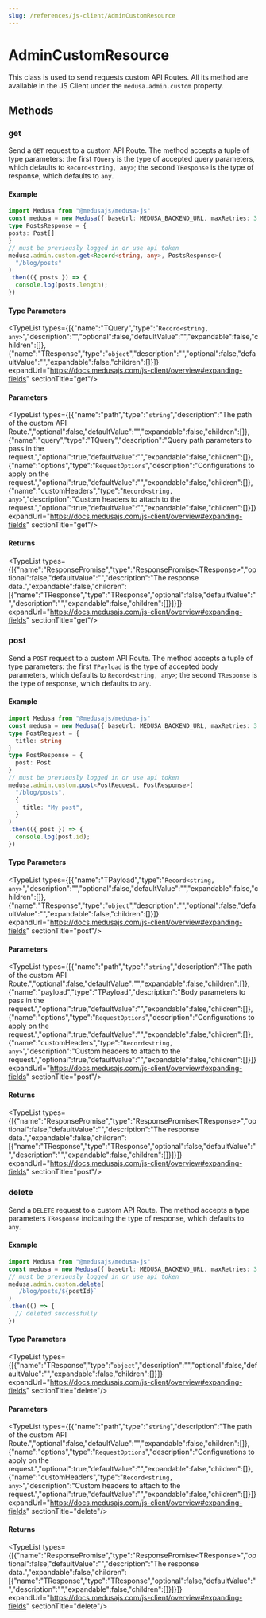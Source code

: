 ```yaml
---
slug: /references/js-client/AdminCustomResource
---
```



# AdminCustomResource

This class is used to send requests custom API Routes. All its method
are available in the JS Client under the `medusa.admin.custom` property.

## Methods

### get

Send a `GET` request to a custom API Route. The method accepts a tuple of type parameters: the first `TQuery` is the type of accepted query parameters,
which defaults to `Record<string, any>`; the second `TResponse` is the type of response, which defaults to `any`.

#### Example

```ts
import Medusa from "@medusajs/medusa-js"
const medusa = new Medusa({ baseUrl: MEDUSA_BACKEND_URL, maxRetries: 3 })
type PostsResponse = {
posts: Post[]
}
// must be previously logged in or use api token
medusa.admin.custom.get<Record<string, any>, PostsResponse>(
  "/blog/posts"
)
.then(({ posts }) => {
  console.log(posts.length);
})
```

#### Type Parameters

<TypeList types={[{"name":"TQuery","type":"`Record<string, any>`","description":"","optional":false,"defaultValue":"","expandable":false,"children":[]},{"name":"TResponse","type":"`object`","description":"","optional":false,"defaultValue":"","expandable":false,"children":[]}]} expandUrl="https://docs.medusajs.com/js-client/overview#expanding-fields" sectionTitle="get"/>

#### Parameters

<TypeList types={[{"name":"path","type":"`string`","description":"The path of the custom API Route.","optional":false,"defaultValue":"","expandable":false,"children":[]},{"name":"query","type":"TQuery","description":"Query path parameters to pass in the request.","optional":true,"defaultValue":"","expandable":false,"children":[]},{"name":"options","type":"`RequestOptions`","description":"Configurations to apply on the request.","optional":true,"defaultValue":"","expandable":false,"children":[]},{"name":"customHeaders","type":"`Record<string, any>`","description":"Custom headers to attach to the request.","optional":true,"defaultValue":"","expandable":false,"children":[]}]} expandUrl="https://docs.medusajs.com/js-client/overview#expanding-fields" sectionTitle="get"/>

#### Returns

<TypeList types={[{"name":"ResponsePromise","type":"ResponsePromise&#60;TResponse&#62;","optional":false,"defaultValue":"","description":"The response data.","expandable":false,"children":[{"name":"TResponse","type":"TResponse","optional":false,"defaultValue":"","description":"","expandable":false,"children":[]}]}]} expandUrl="https://docs.medusajs.com/js-client/overview#expanding-fields" sectionTitle="get"/>

### post

Send a `POST` request to a custom API Route. The method accepts a tuple of type parameters: the first `TPayload` is the type of accepted body parameters,
which defaults to `Record<string, any>`; the second `TResponse` is the type of response, which defaults to `any`.

#### Example

```ts
import Medusa from "@medusajs/medusa-js"
const medusa = new Medusa({ baseUrl: MEDUSA_BACKEND_URL, maxRetries: 3 })
type PostRequest = {
  title: string
}
type PostResponse = {
  post: Post
}
// must be previously logged in or use api token
medusa.admin.custom.post<PostRequest, PostResponse>(
  "/blog/posts",
  {
    title: "My post",
  }
)
.then(({ post }) => {
  console.log(post.id);
})
```

#### Type Parameters

<TypeList types={[{"name":"TPayload","type":"`Record<string, any>`","description":"","optional":false,"defaultValue":"","expandable":false,"children":[]},{"name":"TResponse","type":"`object`","description":"","optional":false,"defaultValue":"","expandable":false,"children":[]}]} expandUrl="https://docs.medusajs.com/js-client/overview#expanding-fields" sectionTitle="post"/>

#### Parameters

<TypeList types={[{"name":"path","type":"`string`","description":"The path of the custom API Route.","optional":false,"defaultValue":"","expandable":false,"children":[]},{"name":"payload","type":"TPayload","description":"Body parameters to pass in the request.","optional":true,"defaultValue":"","expandable":false,"children":[]},{"name":"options","type":"`RequestOptions`","description":"Configurations to apply on the request.","optional":true,"defaultValue":"","expandable":false,"children":[]},{"name":"customHeaders","type":"`Record<string, any>`","description":"Custom headers to attach to the request.","optional":true,"defaultValue":"","expandable":false,"children":[]}]} expandUrl="https://docs.medusajs.com/js-client/overview#expanding-fields" sectionTitle="post"/>

#### Returns

<TypeList types={[{"name":"ResponsePromise","type":"ResponsePromise&#60;TResponse&#62;","optional":false,"defaultValue":"","description":"The response data.","expandable":false,"children":[{"name":"TResponse","type":"TResponse","optional":false,"defaultValue":"","description":"","expandable":false,"children":[]}]}]} expandUrl="https://docs.medusajs.com/js-client/overview#expanding-fields" sectionTitle="post"/>

### delete

Send a `DELETE` request to a custom API Route. The method accepts a type parameters `TResponse` indicating the type of response, which defaults to `any`.

#### Example

```ts
import Medusa from "@medusajs/medusa-js"
const medusa = new Medusa({ baseUrl: MEDUSA_BACKEND_URL, maxRetries: 3 })
// must be previously logged in or use api token
medusa.admin.custom.delete(
  `/blog/posts/${postId}`
)
.then(() => {
  // deleted successfully
})
```

#### Type Parameters

<TypeList types={[{"name":"TResponse","type":"`object`","description":"","optional":false,"defaultValue":"","expandable":false,"children":[]}]} expandUrl="https://docs.medusajs.com/js-client/overview#expanding-fields" sectionTitle="delete"/>

#### Parameters

<TypeList types={[{"name":"path","type":"`string`","description":"The path of the custom API Route.","optional":false,"defaultValue":"","expandable":false,"children":[]},{"name":"options","type":"`RequestOptions`","description":"Configurations to apply on the request.","optional":true,"defaultValue":"","expandable":false,"children":[]},{"name":"customHeaders","type":"`Record<string, any>`","description":"Custom headers to attach to the request.","optional":true,"defaultValue":"","expandable":false,"children":[]}]} expandUrl="https://docs.medusajs.com/js-client/overview#expanding-fields" sectionTitle="delete"/>

#### Returns

<TypeList types={[{"name":"ResponsePromise","type":"ResponsePromise&#60;TResponse&#62;","optional":false,"defaultValue":"","description":"The response data.","expandable":false,"children":[{"name":"TResponse","type":"TResponse","optional":false,"defaultValue":"","description":"","expandable":false,"children":[]}]}]} expandUrl="https://docs.medusajs.com/js-client/overview#expanding-fields" sectionTitle="delete"/>
